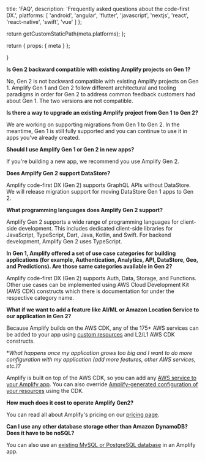 
  title: 'FAQ',
  description: 'Frequently asked questions about the code-first DX.',
  platforms: [
    'android',
    'angular',
    'flutter',
    'javascript',
    'nextjs',
    'react',
    'react-native',
    'swift',
    'vue'
  ]
};

  return getCustomStaticPath(meta.platforms);
};

  return {
    props: {
      meta
    }
  };

}


**Is Gen 2 backward compatible with existing Amplify projects on Gen 1?**

No, Gen 2 is not backward compatible with existing Amplify projects on Gen 1. Amplify Gen 1 and Gen 2 follow different architectural and tooling paradigms in order for Gen 2 to address common feedback customers had about Gen 1. The two versions are not compatible.

**Is there a way to upgrade an existing Amplify project from Gen 1 to Gen 2?**

We are working on supporting migrations from Gen 1 to Gen 2. In the meantime, Gen 1 is still fully supported and you can continue to use it in apps you've already created.

**Should I use Amplify Gen 1 or Gen 2 in new apps?**

If you're building a new app, we recommend you use Amplify Gen 2.

**Does Amplify Gen 2 support DataStore?**

Amplify code-first DX (Gen 2) supports GraphQL APIs without DataStore. We will release migration support for moving DataStore Gen 1 apps to Gen 2.

**What programming languages does Amplify Gen 2 support?**

Amplify Gen 2 supports a wide range of programming languages for client-side development. This includes dedicated client-side libraries for JavaScript, TypeScript, Dart, Java, Kotlin, and Swift. For backend development, Amplify Gen 2 uses TypeScript.

**In Gen 1, Amplify offered a set of use case categories for building applications (for example, Authentication, Analytics, API, DataStore, Geo, and Predictions). Are those same categories available in Gen 2?**

Amplify code-first DX (Gen 2) supports Auth, Data, Storage, and Functions. Other use cases can be implemented using AWS Cloud Development Kit (AWS CDK) constructs which there is documentation for under the respective category name.

**What if we want to add a feature like AI/ML or Amazon Location Service to our application in Gen 2?**

Because Amplify builds on the AWS CDK, any of the 175+ AWS services can be added to your app using [custom resources](/[platform]/build-a-backend/add-aws-services/custom-resources/) and L2/L1 AWS CDK constructs.

**What happens once my application grows too big and I want to do more configuration with my application (add more features, other AWS services, etc.)?*

Amplify is built on top of the AWS CDK, so you can add any [AWS service to your Amplify app](/[platform]/build-a-backend/add-aws-services/custom-resources/). You can also override [Amplify-generated configuration of your resources](/[platform]/build-a-backend/add-aws-services/custom-resources/) using the CDK.

**How much does it cost to operate Amplify Gen2?**

You can read all about Amplify's pricing on our [pricing page](https://aws.amazon.com/amplify/pricing/).

**Can I use any other database storage other than Amazon DynamoDB? Does it have to be noSQL?**

You can also use an [existing MySQL or PostgreSQL database](/[platform]/build-a-backend/graphqlapi/connect-api-to-existing-database/) in an Amplify app.
